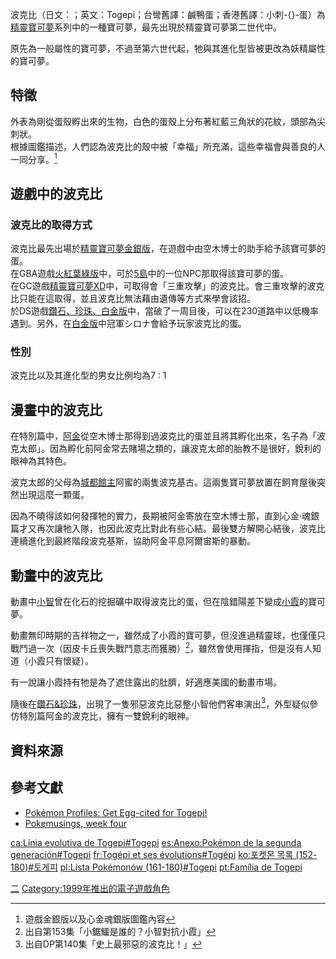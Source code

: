 {{unreferenced|time=2010-11-29T08:34:16+00:00}}
{{noteTA
|G1=神奇寶貝
}}
{{Pokemon Infobox |
image=|<!-- 圖片 -->
name=波克比|<!-- 名字 -->
number=175|<!-- 全國編號 -->
prev=[[寶寶丁|寶寶丁]] |<!-- 前項 -->
next=[[波克基古|波克基古]] |<!-- 後項 -->
japanese=トゲピー|<!-- 日文名稱 -->
english=Togepi |<!-- 英文名稱 -->
othername=小刺-{}-蛋|<!-- 其他譯名 -->
evolvesfrom=無 |<!-- 進化自 -->
evolvesto=[[波克基古|波克基古]] |<!-- 可進化成 -->
stage=基本 |<!-- 進化等級 -->
<!--
進化等級分為基本，一級進化，二級進化及幼生期四種
-->
species=針球寶可夢 |<!-- 總類 -->
type=一般（六世代前）/ 妖精（六世代起） |<!-- 屬性 -->
height=0.3 |<!-- 身高(米) -->
weight=1.5 |<!-- 體重(公斤) -->
color=白色 |<!-- 顏色 -->
shinycolor= |<!-- 閃光顏色 -->
ability=活力或天恩 |<!-- 特性 -->
move=揮指、捨身衝撞 |<!-- 絕招 -->
johtonumber=046|<!-- 城都聯盟編號 -->
johtoprev=[[胖可丁|胖可丁]]|<!-- 城都聯盟前項 -->
johtonext=[[波克基古|波克基古]]|<!-- 城都聯盟後項 -->
hoennnumber=|<!-- 芳緣地方編號 -->
hoennprev= |<!-- 芳緣地方前項 -->
hoennnext=|<!-- 芳緣地方後項 -->
sinnohnumber=173|<!-- 神奧地方編號 -->
sinnohprev=[[七夕青鳥|七夕青鳥]] |<!-- 神奧地方前項 -->
sinnohnext=[[波克基古|波克基古]] |<!-- 神奧地方後項 -->
}}

波克比（日文：{{lang|ja|'''トゲピー'''}}；英文：Togepi；台彎舊譯：鹹鴨蛋；香港舊譯：小刺-{}-蛋）為[[精靈寶可夢|精靈寶可夢]]系列中的一種寶可夢，最先出現於精靈寶可夢第二世代中。

原先為一般屬性的寶可夢，不過至第六世代起，牠與其進化型皆被更改為妖精屬性的寶可夢。

==特徵==
外表為剛從蛋殼孵出來的生物，白色的蛋殼上分布著紅藍三角狀的花紋，頭部為尖刺狀。<br>
根據圖鑑描述，人們認為波克比的殼中被「幸福」所充滿，這些幸福會與善良的人一同分享。<ref>遊戲金銀版以及心金魂銀版圖鑑內容</ref><br>

== 遊戲中的波克比 ==
===波克比的取得方式===
波克比最先出場於[[精靈寶可夢_金·銀|精靈寶可夢金銀版]]，在遊戲中由空木博士的助手給予該寶可夢的蛋。<br />
在GBA遊戲[[神奇寶貝_火紅、葉綠|火紅葉綠版]]中，可於[[關東地區_(寵物小精靈)#七之島|5島]]中的一位NPC那取得該寶可夢的蛋。<br />
在GC遊戲[[精靈寶可夢XD|精靈寶可夢XD]]中，可取得會「三重攻擊」的波克比。會三重攻擊的波克比只能在這取得，並且波克比無法藉由遺傳等方式來學會該招。<br />
於DS遊戲[[神奇寶貝_鑽石、珍珠|鑽石、珍珠、白金版]]中，當破了一周目後，可以在230道路中以低機率遇到。另外，在[[神奇寶貝_鑽石、珍珠#白金版|白金版]]中冠軍シロナ會給予玩家波克比的蛋。

===性別===
波克比以及其進化型的男女比例均為7 : 1

==漫畫中的波克比==
在特別篇中，[[神奇寶貝特別篇角色列表#城都地區|阿金]]從空木博士那得到過波克比的蛋並且將其孵化出來，名子為「波克太郎」。因為孵化前阿金常去賭場之類的，讓波克太郎的胎教不是很好，銳利的眼神為其特色。

波克太郎的父母為[[神奇寶貝特別篇角色列表#城都地方_2|城都館主]]阿蜜的兩隻波克基古。這兩隻寶可夢放置在飼育屋後突然出現這麼一顆蛋。

因為不曉得該如何發揮牠的實力，長期被阿金寄放在空木博士那，直到心金·魂銀篇才又再次讓牠入隊，也因此波克比對此有些心結。最後雙方解開心結後，波克比連續進化到最終階段波克基斯，協助阿金平息阿爾宙斯的暴動。

==動畫中的波克比==
動畫中[[小智|小智]]曾在化石的挖掘礦中取得波克比的蛋，但在陰錯陽差下變成[[小霞|小霞]]的寶可夢。

動畫無印時期的吉祥物之一，雖然成了小霞的寶可夢，但沒進過精靈球，也僅僅只戰鬥過一次（因皮卡丘喪失戰鬥意志而獲勝）<ref>出自第153集「小鋸鱷是誰的？小智對抗小霞」</ref>，雖然會使用揮指，但是沒有人知道（小霞只有懷疑）。

有一說讓小霞持有牠是為了遮住露出的肚臍，好適應美國的動畫市場。

隨後在[[神奇寶貝鑽石&珍珠|鑽石&珍珠]]，出現了一隻邪惡波克比惡整小智他們客串演出<ref>出自DP第140集「史上最邪惡的波克比！」</ref>，外型疑似參仿特別篇阿金的波克比，擁有一雙銳利的眼神。

==資料來源==
<references />

==參考文獻==
*[http://www.ign.com/articles/2012/11/20/pokemon-profiles-get-egg-cited-for-togepi Pokémon Profiles: Get Egg-cited for Togepi!] {{Wayback|url=http://www.ign.com/articles/2012/11/20/pokemon-profiles-get-egg-cited-for-togepi |date=20181119145208 }}
*[http://www.gamesradar.com/pokemusings-week-four/?page=2 Pokemusings, week four] {{Wayback|url=http://www.gamesradar.com/pokemusings-week-four/?page=2 |date=20160302043307 }}

{{寶可夢列表}}
{{DEFAULTSORT:Togepi}}

[[Category:寶可夢世代|二]]
[[Category:1999年推出的電子遊戲角色|Category:1999年推出的電子遊戲角色]]

[[ca:Línia_evolutiva_de_Togepi#Togepi|ca:Línia evolutiva de Togepi#Togepi]]
[[es:Anexo:Pokémon_de_la_segunda_generación#Togepi|es:Anexo:Pokémon de la segunda generación#Togepi]]
[[fr:Togépi_et_ses_évolutions#Togépi|fr:Togépi et ses évolutions#Togépi]]
[[ko:포켓몬_목록_(152-180)#토게피|ko:포켓몬 목록 (152-180)#토게피]]
[[pl:Lista_Pokémonów_(161-180)#Togepi|pl:Lista Pokémonów (161-180)#Togepi]]
[[pt:Família_de_Togepi|pt:Família de Togepi]]